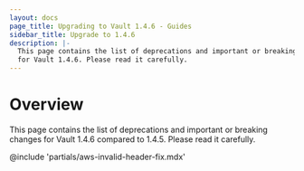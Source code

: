 ```yaml
---
layout: docs
page_title: Upgrading to Vault 1.4.6 - Guides
sidebar_title: Upgrade to 1.4.6
description: |-
  This page contains the list of deprecations and important or breaking changes
  for Vault 1.4.6. Please read it carefully.
---
```


# Overview

This page contains the list of deprecations and important or breaking changes
for Vault 1.4.6 compared to 1.4.5. Please read it carefully.


@include 'partials/aws-invalid-header-fix.mdx'

